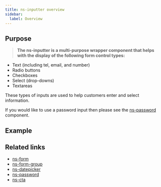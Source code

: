 ```yaml
---
title: ns-inputter overview
sidebar:
  label: Overview
---
```



## Purpose

> **The ns-inputter is a multi-purpose wrapper component that helps with the display of the following form control types:**

- Text (including tel, email, and number)
- Radio buttons
- Checkboxes
- Select (drop-downs)
- Textareas

These types of inputs are used to help customers enter and select information.

If you would like to use a password input then please see the [ns-password](/components/ns-password) component.

## Example

<Wrapper name="ns-inputter">
  <ExampleStandard slot="template"/>
</Wrapper>

## Related links

- [ns-form](#!)
- [ns-form-group](#!)
- [ns-datepicker](#!)
- [ns-password](#!)
- [ns-cta](#!)
